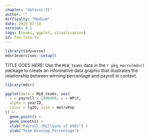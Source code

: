 ```yaml
---
chapter: "dataviz-II"
author: ""
difficulty: "Medium"
date: 2020-07-14 
version: 0.1
tags: [teams, ggplot, visualization]
id: fox-lose-tv
---
```


```r
library(tidyverse)
mdsr2exercises::setup()
```

TITLE GOES HERE: Use the `MLB_teams` data in the `r pkg_macro(mdsr)` package to create an informative data graphic that illustrates the relationship between winning percentage and payroll in context. 

<!--begin-answer-->
```r
library(mdsr)

ggplot(data = MLB_teams, aes(
  x = payroll / 1000000, y = WPct,
  alpha = yearID,
  color = lgID, size = metroPop
)) +
  geom_point() +
  geom_smooth() +
  xlab("Payroll (Millions of USD)") +
  ylab("Team Winning Percentage")
```
<!--end-answer-->

